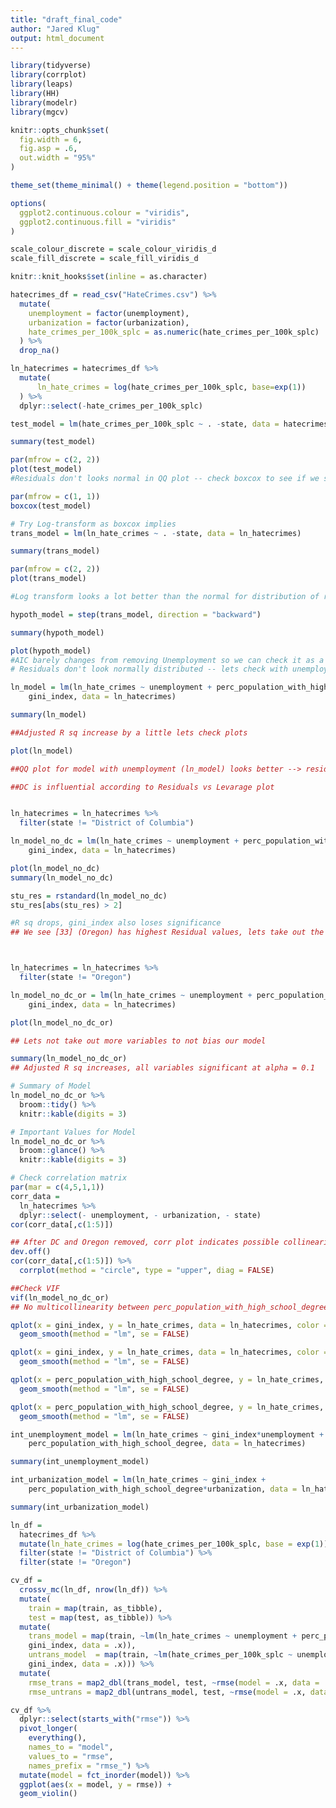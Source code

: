 ```yaml
---
title: "draft_final_code"
author: "Jared Klug"
output: html_document
---
```


```r
library(tidyverse)
library(corrplot)
library(leaps)
library(HH)
library(modelr)
library(mgcv)

knitr::opts_chunk$set(
  fig.width = 6,
  fig.asp = .6,
  out.width = "95%"
)

theme_set(theme_minimal() + theme(legend.position = "bottom"))

options(
  ggplot2.continuous.colour = "viridis",
  ggplot2.continuous.fill = "viridis"
)

scale_colour_discrete = scale_colour_viridis_d
scale_fill_discrete = scale_fill_viridis_d

knitr::knit_hooks$set(inline = as.character)
```

```r
hatecrimes_df = read_csv("HateCrimes.csv") %>% 
  mutate(
    unemployment = factor(unemployment),
    urbanization = factor(urbanization),
    hate_crimes_per_100k_splc = as.numeric(hate_crimes_per_100k_splc)
  ) %>% 
  drop_na()

ln_hatecrimes = hatecrimes_df %>% 
  mutate(
      ln_hate_crimes = log(hate_crimes_per_100k_splc, base=exp(1))
  ) %>% 
  dplyr::select(-hate_crimes_per_100k_splc)
```

```r


test_model = lm(hate_crimes_per_100k_splc ~ . -state, data = hatecrimes_df)

summary(test_model)

par(mfrow = c(2, 2))
plot(test_model)
#Residuals don't looks normal in QQ plot -- check boxcox to see if we should transform

par(mfrow = c(1, 1))
boxcox(test_model)

# Try Log-transform as boxcox implies
trans_model = lm(ln_hate_crimes ~ . -state, data = ln_hatecrimes)

summary(trans_model)

par(mfrow = c(2, 2))
plot(trans_model)

#Log transform looks a lot better than the normal for distribution of residuals

```

```r
hypoth_model = step(trans_model, direction = "backward")

summary(hypoth_model)

plot(hypoth_model)
#AIC barely changes from removing Unemployment so we can check it as a covariate lets compare both
# Residuals don't look normally distributed -- lets check with unemployment

ln_model = lm(ln_hate_crimes ~ unemployment + perc_population_with_high_school_degree + 
    gini_index, data = ln_hatecrimes)

summary(ln_model)

##Adjusted R sq increase by a little lets check plots

plot(ln_model)

##QQ plot for model with unemployment (ln_model) looks better --> residuals have more normal distritubtion
```

```r

##DC is influential according to Residuals vs Levarage plot


ln_hatecrimes = ln_hatecrimes %>% 
  filter(state != "District of Columbia")

ln_model_no_dc = lm(ln_hate_crimes ~ unemployment + perc_population_with_high_school_degree + 
    gini_index, data = ln_hatecrimes)

plot(ln_model_no_dc)
summary(ln_model_no_dc)

stu_res = rstandard(ln_model_no_dc)
stu_res[abs(stu_res) > 2]

#R sq drops, gini_index also loses significance
## We see [33] (Oregon) has highest Residual values, lets take out the outlier



ln_hatecrimes = ln_hatecrimes %>% 
  filter(state != "Oregon")

ln_model_no_dc_or = lm(ln_hate_crimes ~ unemployment + perc_population_with_high_school_degree + 
    gini_index, data = ln_hatecrimes)

plot(ln_model_no_dc_or)

## Lets not take out more variables to not bias our model

summary(ln_model_no_dc_or)
## Adjusted R sq increases, all variables significant at alpha = 0.1

# Summary of Model
ln_model_no_dc_or %>% 
  broom::tidy() %>% 
  knitr::kable(digits = 3) 

# Important Values for Model
ln_model_no_dc_or %>% 
  broom::glance() %>% 
  knitr::kable(digits = 3)

# Check correlation matrix
par(mar = c(4,5,1,1))
corr_data = 
  ln_hatecrimes %>% 
  dplyr::select(- unemployment, - urbanization, - state)
cor(corr_data[,c(1:5)])

## After DC and Oregon removed, corr plot indicates possible collinearity between gini_index and perc_population_with_high_school_degree
dev.off()
cor(corr_data[,c(1:5)]) %>%  
  corrplot(method = "circle", type = "upper", diag = FALSE)

##Check VIF
vif(ln_model_no_dc_or)
## No multicollinearity between perc_population_with_high_school_degree and gini_index
```

```r
qplot(x = gini_index, y = ln_hate_crimes, data = ln_hatecrimes, color = unemployment) +
  geom_smooth(method = "lm", se = FALSE)

qplot(x = gini_index, y = ln_hate_crimes, data = ln_hatecrimes, color = urbanization) +
  geom_smooth(method = "lm", se = FALSE)

qplot(x = perc_population_with_high_school_degree, y = ln_hate_crimes, data = ln_hatecrimes, color = unemployment) +
  geom_smooth(method = "lm", se = FALSE)

qplot(x = perc_population_with_high_school_degree, y = ln_hate_crimes, data = ln_hatecrimes, color = urbanization) +
  geom_smooth(method = "lm", se = FALSE)

int_unemployment_model = lm(ln_hate_crimes ~ gini_index*unemployment + 
    perc_population_with_high_school_degree, data = ln_hatecrimes)

summary(int_unemployment_model)

int_urbanization_model = lm(ln_hate_crimes ~ gini_index + 
    perc_population_with_high_school_degree*urbanization, data = ln_hatecrimes)

summary(int_urbanization_model)
```


```r
ln_df = 
  hatecrimes_df %>% 
  mutate(ln_hate_crimes = log(hate_crimes_per_100k_splc, base = exp(1))) %>% 
  filter(state != "District of Columbia") %>% 
  filter(state != "Oregon")

cv_df = 
  crossv_mc(ln_df, nrow(ln_df)) %>% 
  mutate(
    train = map(train, as_tibble),
    test = map(test, as_tibble)) %>% 
  mutate(
    trans_model = map(train, ~lm(ln_hate_crimes ~ unemployment + perc_population_with_high_school_degree + 
    gini_index, data = .x)),
    untrans_model  = map(train, ~lm(hate_crimes_per_100k_splc ~ unemployment + perc_population_with_high_school_degree + 
    gini_index, data = .x))) %>% 
  mutate(
    rmse_trans = map2_dbl(trans_model, test, ~rmse(model = .x, data = .y)),
    rmse_untrans = map2_dbl(untrans_model, test, ~rmse(model = .x, data = .y)))

cv_df %>% 
  dplyr::select(starts_with("rmse")) %>% 
  pivot_longer(
    everything(),
    names_to = "model", 
    values_to = "rmse",
    names_prefix = "rmse_") %>% 
  mutate(model = fct_inorder(model)) %>% 
  ggplot(aes(x = model, y = rmse)) + 
  geom_violin()
```
